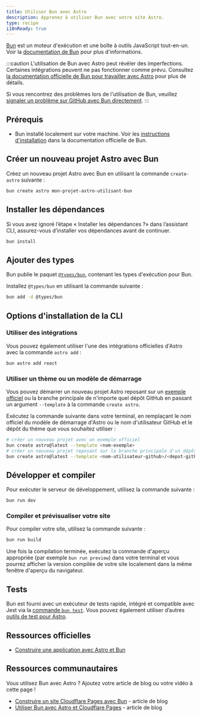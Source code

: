 ```yaml
---
title: Utiliser Bun avec Astro
description: Apprenez à utiliser Bun avec votre site Astro.
type: recipe
i18nReady: true
---
```


[Bun](https://bun.sh/) est un moteur d'exécution et une boîte à outils JavaScript tout-en-un. Voir la [documentation de Bun](https://bun.sh/docs) pour plus d'informations.

:::caution
L'utilisation de Bun avec Astro peut révéler des imperfections. Certaines intégrations peuvent ne pas fonctionner comme prévu. Consultez [la documentation officielle de Bun pour travailler avec Astro](https://bun.sh/guides/ecosystem/astro) pour plus de détails.

Si vous rencontrez des problèmes lors de l'utilisation de Bun, veuillez [signaler un problème sur GitHub avec Bun directement](https://github.com/oven-sh/bun/issues/new/choose).
:::

## Prérequis

- Bun installé localement sur votre machine. Voir les [instructions d'installation](https://bun.sh/docs/installation) dans la documentation officielle de Bun.

## Créer un nouveau projet Astro avec Bun

Créez un nouveau projet Astro avec Bun en utilisant la commande `create-astro` suivante :

```bash
bun create astro mon-projet-astro-utilisant-bun
```

## Installer les dépendances

Si vous avez ignoré l’étape « Installer les dépendances ?» dans l’assistant CLI, assurez-vous d’installer vos dépendances avant de continuer.

```bash
bun install
```

## Ajouter des types

Bun publie le paquet [`@types/bun`](https://www.npmjs.com/package/@types/bun), contenant les types d'exécution pour Bun.

Installez `@types/bun` en utilisant la commande suivante :

```sh
bun add -d @types/bun
```

## Options d'installation de la CLI

### Utiliser des intégrations

Vous pouvez également utiliser l'une des intégrations officielles d'Astro avec la commande `astro add` :

```bash
bun astro add react
```

### Utiliser un thème ou un modèle de démarrage

Vous pouvez démarrer un nouveau projet Astro reposant sur un [exemple officiel](https://github.com/withastro/astro/tree/main/examples) ou la branche principale de n'importe quel dépôt GitHub en passant un argument `--template` à la commande `create astro`.

Exécutez la commande suivante dans votre terminal, en remplaçant le nom officiel du modèle de démarrage d'Astro ou le nom d'utilisateur GitHub et le dépôt du thème que vous souhaitez utiliser :

```bash
# créer un nouveau projet avec un exemple officiel
bun create astro@latest --template <nom-exemple>
# créer un nouveau projet reposant sur la branche principale d'un dépôt GitHub
bun create astro@latest --template <nom-utilisateur-github>/<depot-github>
```

## Développer et compiler

Pour exécuter le serveur de développement, utilisez la commande suivante :

```bash
bun run dev
```

### Compiler et prévisualiser votre site

Pour compiler votre site, utilisez la commande suivante :

```bash
bun run build
```

Une fois la compilation terminée, exécutez la commande d'aperçu appropriée (par exemple `bun run preview`) dans votre terminal et vous pourrez afficher la version compilée de votre site localement dans la même fenêtre d'aperçu du navigateur.

## Tests

Bun est fourni avec un exécuteur de tests rapide, intégré et compatible avec Jest via la [commande `bun test`](https://bun.sh/docs/cli/test). Vous pouvez également utiliser d’autres [outils de test pour Astro](/fr/guides/testing/).

## Ressources officielles

- [Construire une application avec Astro et Bun](https://bun.sh/guides/ecosystem/astro)

## Ressources communautaires

Vous utilisez Bun avec Astro ? Ajoutez votre article de blog ou votre vidéo à cette page !

- [Construire un site Cloudflare Pages avec Bun](https://blog.otterlord.dev/posts/hello-from-bun/) - article de blog
- [Utiliser Bun avec Astro et Cloudflare Pages](https://handerson.hashnode.dev/using-bun-with-astro-and-cloudflare-pages) - article de blog
